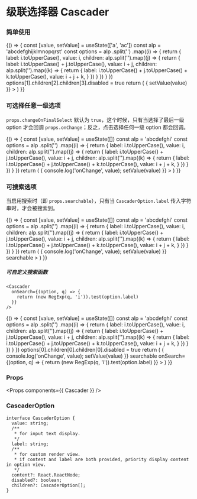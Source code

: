 
<Meta title="Cascader" component={Cascader} />

# 级联选择器 Cascader

### 简单使用

<Preview>
  <Story name="Cascader">
    {() => {
      const [value, setValue] = useState(['a', 'ac'])
      const alp = 'abcdefghijklmnopqrst'
      const options = alp
        .split('')
        .map((i) => {
          return {
            label: i.toUpperCase(),
            value: i,
            children: alp.split('').map((j) => {
              return {
                label: i.toUpperCase() + j.toUpperCase(),
                value: i + j,
                children: alp.split('').map((k) => {
                  return {
                    label: i.toUpperCase() + j.toUpperCase() + k.toUpperCase(),
                    value: i + j + k,
                  }
                })
              }
            })
          }
        })
      options[1].children[2].children[3].disabled = true
      return (
        <Cascader
          placeholder={'Please select'}
          options={options}
          value={value}
          onChange={(value) => { setValue(value) }}
        >
        </Cascader>
      )
    }}
  </Story>
</Preview>

### 可选择任意一级选项

`props.changeOnFinalSelect` 默认为 `true`，这个时候，只有当选择了最后一级 option 才会回调 `props.onChange`；反之，点击选择任何一级 option 都会回调。

<Preview>
  <Story name="Cascader with select any level option">
    {() => {
      const [value, setValue] = useState([])
      const alp = 'abcdefghi'
      const options = alp
        .split('')
        .map((i) => {
          return {
            label: i.toUpperCase(),
            value: i,
            children: alp.split('').map((j) => {
              return {
                label: i.toUpperCase() + j.toUpperCase(),
                value: i + j,
                children: alp.split('').map((k) => {
                  return {
                    label: i.toUpperCase() + j.toUpperCase() + k.toUpperCase(),
                    value: i + j + k,
                  }
                })
              }
            })
          }
        })
      return (
        <Cascader
          placeholder={'Please select'}
          changeOnFinalSelect={false}
          options={options}
          value={value}
          onChange={(value) => { console.log('onChange', value); setValue(value) }}
        >
        </Cascader>
      )
    }}
  </Story>
</Preview>

### 可搜索选项

当启用搜索时（即 `props.searchable`），只有当 `CascaderOption.label` 传入字符串时，才会被搜索到。

<Preview>
  <Story name="Cascader with search">
    {() => {
      const [value, setValue] = useState([])
      const alp = 'abcdefghi'
      const options = alp
        .split('')
        .map((i) => {
          return {
            label: i.toUpperCase(),
            value: i,
            children: alp.split('').map((j) => {
              return {
                label: i.toUpperCase() + j.toUpperCase(),
                value: i + j,
                children: alp.split('').map((k) => {
                  return {
                    label: i.toUpperCase() + j.toUpperCase() + k.toUpperCase(),
                    value: i + j + k,
                  }
                })
              }
            })
          }
        })
      return (
        <Cascader
          placeholder={'Please select'}
          options={options}
          value={value}
          onChange={(value) => { console.log('onChange', value); setValue(value) }}
          searchable
        >
        </Cascader>
      )
    }}
  </Story>
</Preview>

##### 可自定义搜索函数

```tsx
<Cascader
  onSearch={(option, q) => {
    return (new RegExp(q, 'i')).test(option.label)
  }}
/>
```

<Preview>
  <Story name="Cascader with custom search">
    {() => {
      const [value, setValue] = useState([])
      const alp = 'abcdefghi'
      const options = alp
        .split('')
        .map((i) => {
          return {
            label: i.toUpperCase(),
            value: i,
            children: alp.split('').map((j) => {
              return {
                label: i.toUpperCase() + j.toUpperCase(),
                value: i + j,
                children: alp.split('').map((k) => {
                  return {
                    label: i.toUpperCase() + j.toUpperCase() + k.toUpperCase(),
                    value: i + j + k,
                  }
                })
              }
            })
          }
        })
      options[0].children[0].children[0].disabled = true
      return (
        <Cascader
          placeholder={'Please select'}
          options={options}
          value={value}
          onChange={(value) => { console.log('onChange', value); setValue(value) }}
          searchable
          onSearch={(option, q) => {
            return (new RegExp(q, 'i')).test(option.label)
          }}
        >
        </Cascader>
      )
    }}
  </Story>
</Preview>

### Props

<Props components={{ Cascader }} />

### CascaderOption

```tsx
interface CascaderOption {
  value: string;
  /**
   * for input text display.
   */
  label: string;
  /**
   * for custom render view.
   * if content and label are both provided, priority display content in option view.
   */
  content?: React.ReactNode;
  disabled?: boolean;
  children?: CascaderOption[];
}
```